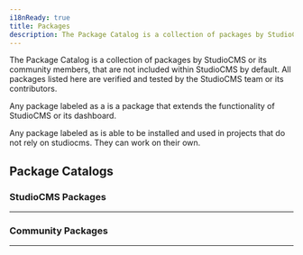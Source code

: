 ```yaml
---
i18nReady: true
title: Packages
description: The Package Catalog is a collection of packages by StudioCMS or its community.
---
```



The Package Catalog is a collection of packages by StudioCMS or its community members, that are not included within StudioCMS by default. All packages listed here are verified and tested by the StudioCMS team or its contributors.

Any package labeled as a <Badge text="Plugin" variant="tip"/> is a package that extends the functionality of StudioCMS or its dashboard.

Any package labeled as <Badge text="Publicly Usable" variant="caution"/> is able to be installed and used in projects that do not rely on studiocms. They can work on their own.

## Package Catalogs

### StudioCMS Packages
---

<PackageCatalog catalog="studiocms" />

### Community Packages
---

<PackageCatalog catalog="community" />